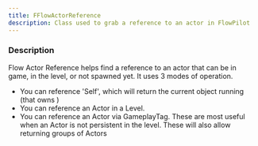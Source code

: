 ```yaml
---
title: FFlowActorReference
description: Class used to grab a reference to an actor in FlowPilot
---
```



<Ref c="FFlowActorReference" />

### Description

Flow Actor Reference helps find a reference to an actor that can be in game, in the level, or not spawned yet.
It uses 3 modes of operation.

- You can reference 'Self', which will return the current object running <LinkRef c="UFlowPilot" /> (that owns <LinkRef c="UFlowPilotComponent" />)
- You can reference an Actor in a Level.
- You can reference an Actor via GameplayTag. These are most useful when an Actor is not persistent in the level. These will also allow returning groups of Actors
